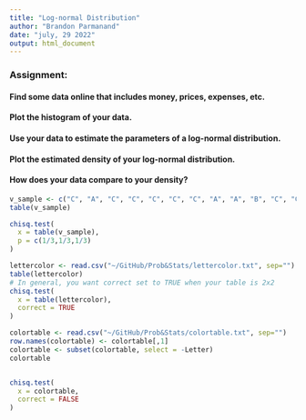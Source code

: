 ```yaml
---
title: "Log-normal Distribution"
author: "Brandon Parmanand"
date: "july, 29 2022"
output: html_document
---
```

### Assignment:
#### Find some data online that includes money, prices, expenses, etc.
#### Plot the histogram of your data.
#### Use your data to estimate the parameters of a log-normal distribution.
#### Plot the estimated density of your log-normal distribution.
#### How does your data compare to your density?


```r
v_sample <- c("C", "A", "C", "C", "C", "C", "C", "A", "A", "B", "C", "C", "A", "A", "C", "C", "C", "B", "B", "B", "B", "C", "C", "A", "A", "B", "C", "C", "C", "C")
table(v_sample)

chisq.test(
  x = table(v_sample),
  p = c(1/3,1/3,1/3)
)

```

```r
lettercolor <- read.csv("~/GitHub/Prob&Stats/lettercolor.txt", sep="")
table(lettercolor)
# In general, you want correct set to TRUE when your table is 2x2
chisq.test(
  x = table(lettercolor),
  correct = TRUE
)


```

```r
colortable <- read.csv("~/GitHub/Prob&Stats/colortable.txt", sep="")
row.names(colortable) <- colortable[,1]
colortable <- subset(colortable, select = -Letter)
colortable


chisq.test(
  x = colortable,
  correct = FALSE
)

```





